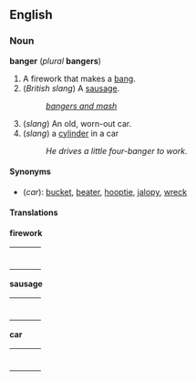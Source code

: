 ==English==
===Noun===
'''banger''' (''plural'' '''bangers''')

#A firework that makes a [[bang]].
#(''British slang'') A [[sausage]].
#:''[[bangers and mash]]''
#(''slang'') An old, worn-out car.
#(''slang'') a [[cylinder]] in a car
#:''He drives a little four-banger to work.''

====Synonyms====
*(''car''): [[bucket]], [[beater]], [[hooptie]], [[jalopy]], [[wreck]]

====Translations====

'''firework'''
{| border=0  width=100%
|-
|bgcolor="#FFFFE0" valign=top width=48%|
{|
<!--Put translations for languages from A to I here-->
|}
| width=1% |
|bgcolor="#FFFFE0" valign=top width=48%|
{|
<!--Put translations for languages from J to Z here-->
|}
|}

'''sausage'''
{| border=0  width=100%
|-
|bgcolor="#FFFFE0" valign=top width=48%|
{|
<!--Put translations for languages from A to I here-->
|}
| width=1% |
|bgcolor="#FFFFE0" valign=top width=48%|
{|
<!--Put translations for languages from J to Z here-->
|}
|}

'''car'''
{| border=0  width=100%
|-
|bgcolor="#FFFFE0" valign=top width=48%|
{|
<!--Put translations for languages from A to I here-->
|}
| width=1% |
|bgcolor="#FFFFE0" valign=top width=48%|
{|
<!--Put translations for languages from J to Z here-->
|}
|}